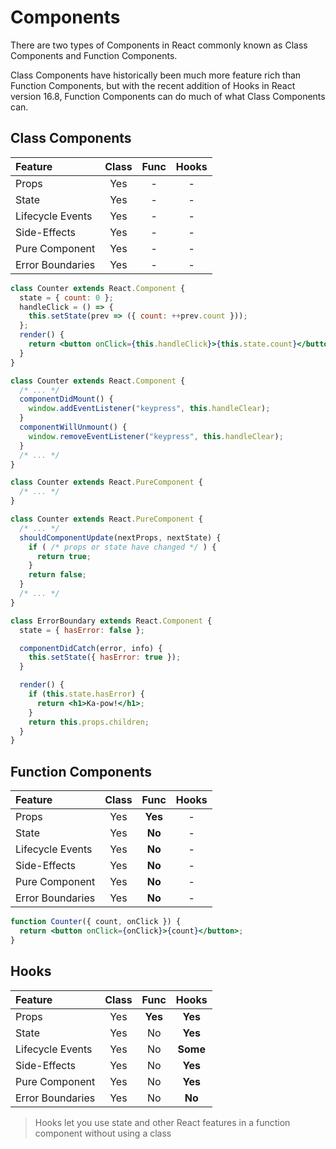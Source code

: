 # Components

There are two types of Components in React commonly known as Class Components and Function Components.

Class Components have historically been much more feature rich than Function Components, but with the recent addition of Hooks in React version 16.8, Function Components can do much of what Class Components can.

<!--
https://codesandbox.io/s/peaceful-water-x2rp4
-->

## Class Components

| Feature          | Class | Func | Hooks |
| :--------------- | :---: | :--: | :---: |
| Props            |  Yes  |  -   |   -   |
| State            |  Yes  |  -   |   -   |
| Lifecycle Events |  Yes  |  -   |   -   |
| Side-Effects     |  Yes  |  -   |   -   |
| Pure Component   |  Yes  |  -   |   -   |
| Error Boundaries |  Yes  |  -   |   -   |

```jsx
class Counter extends React.Component {
  state = { count: 0 };
  handleClick = () => {
    this.setState(prev => ({ count: ++prev.count }));
  };
  render() {
    return <button onClick={this.handleClick}>{this.state.count}</button>;
  }
}
```

```jsx
class Counter extends React.Component {
  /* ... */
  componentDidMount() {
    window.addEventListener("keypress", this.handleClear);
  }
  componentWillUnmount() {
    window.removeEventListener("keypress", this.handleClear);
  }
  /* ... */
}
```

```jsx
class Counter extends React.PureComponent {
  /* ... */
}
```

```jsx
class Counter extends React.PureComponent {
  /* ... */
  shouldComponentUpdate(nextProps, nextState) {
    if ( /* props or state have changed */ ) {
      return true;
    }
    return false;
  }
  /* ... */
}
```

```jsx
class ErrorBoundary extends React.Component {
  state = { hasError: false };

  componentDidCatch(error, info) {
    this.setState({ hasError: true });
  }

  render() {
    if (this.state.hasError) {
      return <h1>Ka-pow!</h1>;
    }
    return this.props.children;
  }
}
```

## Function Components

| Feature          | Class |  Func   | Hooks |
| :--------------- | :---: | :-----: | :---: |
| Props            |  Yes  | **Yes** |   -   |
| State            |  Yes  | **No**  |   -   |
| Lifecycle Events |  Yes  | **No**  |   -   |
| Side-Effects     |  Yes  | **No**  |   -   |
| Pure Component   |  Yes  | **No**  |   -   |
| Error Boundaries |  Yes  | **No**  |   -   |

```jsx
function Counter({ count, onClick }) {
  return <button onClick={onClick}>{count}</button>;
}
```

## Hooks

| Feature          | Class |  Func   |  Hooks   |
| :--------------- | :---: | :-----: | :------: |
| Props            |  Yes  | **Yes** | **Yes**  |
| State            |  Yes  |   No    | **Yes**  |
| Lifecycle Events |  Yes  |   No    | **Some** |
| Side-Effects     |  Yes  |   No    | **Yes**  |
| Pure Component   |  Yes  |   No    | **Yes**  |
| Error Boundaries |  Yes  |   No    |  **No**  |

> Hooks let you use state and other React features in a function component without using a class
